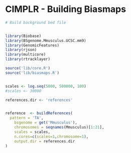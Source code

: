 CIMPLR - Building Biasmaps
========================================================


```r
# Build background bed file


library(Biobase)
library(BSgenome.Mmusculus.UCSC.mm9)
library(GenomicFeatures)
library(rjson)
library(multicore)
library(rtracklayer)

source('lib/core.R')
source('lib/biasmaps.R')


scales <- log.seq(5000, 500000, 100)
#scales <- 30000

references.dir <- 'references'


reference  <- buildReferences(
  pattern = 'TA',
	bsgenome = get('Mmusculus'),
	chromosomes = seqnames(Mmusculus)[1:21],
	scales = scales,
	n.cores=c(scales=1,chromosome=1),
	output.dir = references.dir
)
```


